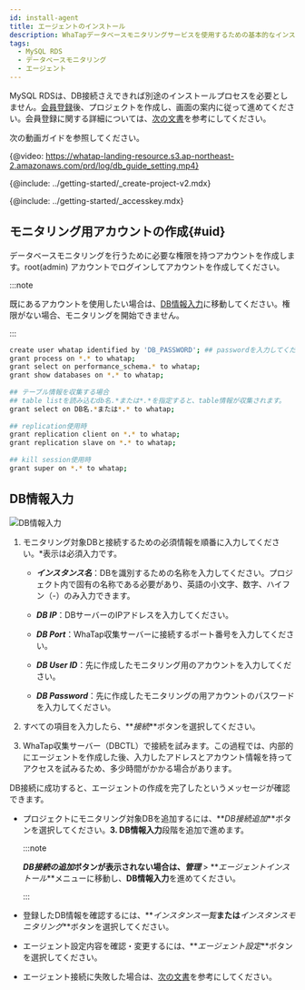 ```yaml
---
id: install-agent
title: エージェントのインストール
description: WhaTapデータベースモニタリングサービスを使用するための基本的なインストール方法について説明します。
tags:
  - MySQL RDS
  - データベースモニタリング
  - エージェント
---
```



MySQL RDSは、DB接続さえできれば別途のインストールプロセスを必要としません。[会員登録](https://www.whatap.io/ko/signup/)後、プロジェクトを作成し、画面の案内に従って進めてください。会員登録に関する詳細については、[次の文書](account/account-manage)を参考にしてください。

次の動画ガイドを参照してください。

{@video: https://whatap-landing-resource.s3.ap-northeast-2.amazonaws.com/prd/log/db_guide_setting.mp4}

{@include: ../getting-started/_create-project-v2.mdx}

{@include: ../getting-started/_accesskey.mdx}

## モニタリング用アカウントの作成{#uid}

データベースモニタリングを行うために必要な権限を持つアカウントを作成します。root(admin) アカウントでログインしてアカウントを作成してください。

:::note

既にあるアカウントを使用したい場合は、[DB情報入力](#create-db-user)に移動してください。権限がない場合、モニタリングを開始できません。

:::

<!-- MySQL -->

```bash showLineNumbers
create user whatap identified by 'DB_PASSWORD'; ## passwordを入力してください。
grant process on *.* to whatap;
grant select on performance_schema.* to whatap;
grant show databases on *.* to whatap;
 
## テーブル情報を収集する場合
## table listを読み込むdb名.*または*.*を指定すると、table情報が収集されます。
grant select on DB名.*または*.* to whatap;
 
## replication使用時
grant replication client on *.* to whatap;
grant replication slave on *.* to whatap;
 
## kill session使用時
grant super on *.* to whatap;
```

## DB情報入力

![DB情報入力](/img/mysql-rds-db-info.png)

1.  モニタリング対象DBと接続するための必須情報を順番に入力してください。<span class='vslow'>\*</span>表示は必須入力です。

    -   **_インスタンス名_**：DBを識別するための名称を入力してください。プロジェクト内で固有の名称である必要があり、英語の小文字、数字、ハイフン（-）のみ入力できます。

    -   **_DB IP_**：DBサーバーのIPアドレスを入力してください。

    -   **_DB Port_**：WhaTap収集サーバーに接続するポート番号を入力してください。

    -   **_DB User ID_**：先に作成したモニタリング用のアカウントを入力してください。

    -   **_DB Password_**：先に作成したモニタリングの用アカウントのパスワードを入力してください。

2.  すべての項目を入力したら、**_接続_**ボタンを選択してください。

3.  WhaTap収集サーバー（DBCTL）で接続を試みます。この過程では、内部的にエージェントを作成した後、入力したアドレスとアカウント情報を持ってアクセスを試みるため、多少時間がかかる場合があります。

DB接続に成功すると、エージェントの作成を完了したというメッセージが確認できます。

-   プロジェクトにモニタリング対象DBを追加するには、**_DB接続追加_**ボタンを選択してください。**3. DB情報入力**段階を追加で進めます。

    :::note

    **_DB接続の追加_**ボタンが表示されない場合は、**_管理_** > **_エージェントインストール_**メニューに移動し、**DB情報入力**を進めてください。

    :::

-   登録したDB情報を確認するには、**_インスタンス一覧_**または**_インスタンスモニタリング_**ボタンを選択してください。

-   エージェント設定内容を確認・変更するには、**_エージェント設定_**ボタンを選択してください。

-   エージェント接続に失敗した場合は、[次の文書](troubleshooting)を参考にしてください。
